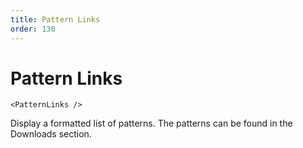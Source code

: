 ```yaml
---
title: Pattern Links
order: 130
---
```

# Pattern Links

```
<PatternLinks />
```
Display a formatted list of patterns. The patterns can be found in the Downloads section. 